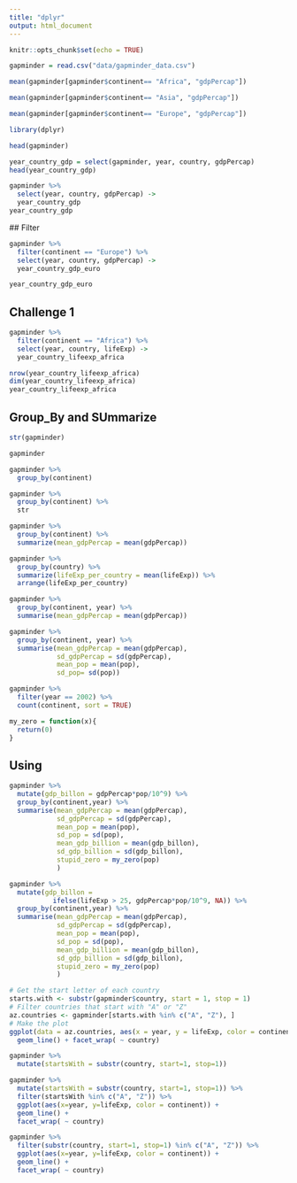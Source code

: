 ```yaml
---
title: "dplyr"
output: html_document
---
```


```r
knitr::opts_chunk$set(echo = TRUE)
```


```r
gapminder = read.csv("data/gapminder_data.csv")
```


```r
mean(gapminder[gapminder$continent== "Africa", "gdpPercap"])
```


```r
mean(gapminder[gapminder$continent== "Asia", "gdpPercap"])
```

```r
mean(gapminder[gapminder$continent== "Europe", "gdpPercap"])
```


```r
library(dplyr)
```

```r
head(gapminder)
```

```r
year_country_gdp = select(gapminder, year, country, gdpPercap)
head(year_country_gdp)
```

```r
gapminder %>%
  select(year, country, gdpPercap) ->
  year_country_gdp
year_country_gdp
```
 ## Filter

```r
gapminder %>%
  filter(continent == "Europe") %>%
  select(year, country, gdpPercap) ->
  year_country_gdp_euro

year_country_gdp_euro
```

## Challenge 1
```r
gapminder %>%
  filter(continent == "Africa") %>%
  select(year, country, lifeExp) ->
  year_country_lifeexp_africa

nrow(year_country_lifeexp_africa)
dim(year_country_lifeexp_africa)
year_country_lifeexp_africa
```

## Group_By and SUmmarize
```r
str(gapminder)
```


```r
gapminder
```

```r
gapminder %>%
  group_by(continent)
```
```r
gapminder %>%
  group_by(continent) %>%
  str
```

```r
gapminder %>%
  group_by(continent) %>%
  summarize(mean_gdpPercap = mean(gdpPercap))
```

```r
gapminder %>%
  group_by(country) %>%
  summarize(lifeExp_per_country = mean(lifeExp)) %>%
  arrange(lifeExp_per_country)
```

```r
gapminder %>%
  group_by(continent, year) %>%
  summarise(mean_gdpPercap = mean(gdpPercap))
```

```r
gapminder %>%
  group_by(continent, year) %>%
  summarise(mean_gdpPercap = mean(gdpPercap),
            sd_gdpPercap = sd(gdpPercap),
            mean_pop = mean(pop), 
            sd_pop= sd(pop))
```

```r
gapminder %>%
  filter(year == 2002) %>%
  count(continent, sort = TRUE)
```
```r
my_zero = function(x){
  return(0)
}
```


## Using 
```r
gapminder %>%
  mutate(gdp_billon = gdpPercap*pop/10^9) %>%
  group_by(continent,year) %>%
  summarise(mean_gdpPercap = mean(gdpPercap),
            sd_gdpPercap = sd(gdpPercap),
            mean_pop = mean(pop),
            sd_pop = sd(pop),
            mean_gdp_billion = mean(gdp_billon),
            sd_gdp_billion = sd(gdp_billon),
            stupid_zero = my_zero(pop)
            )

```

```r
gapminder %>%
  mutate(gdp_billon = 
           ifelse(lifeExp > 25, gdpPercap*pop/10^9, NA)) %>%
  group_by(continent,year) %>%
  summarise(mean_gdpPercap = mean(gdpPercap),
            sd_gdpPercap = sd(gdpPercap),
            mean_pop = mean(pop),
            sd_pop = sd(pop),
            mean_gdp_billion = mean(gdp_billon),
            sd_gdp_billion = sd(gdp_billon),
            stupid_zero = my_zero(pop)
            )

```

```r
# Get the start letter of each country
starts.with <- substr(gapminder$country, start = 1, stop = 1)
# Filter countries that start with "A" or "Z"
az.countries <- gapminder[starts.with %in% c("A", "Z"), ]
# Make the plot
ggplot(data = az.countries, aes(x = year, y = lifeExp, color = continent)) +
  geom_line() + facet_wrap( ~ country)
```

```r
gapminder %>%
  mutate(startsWith = substr(country, start=1, stop=1))
```



```r
gapminder %>%
  mutate(startsWith = substr(country, start=1, stop=1)) %>%
  filter(startsWith %in% c("A", "Z")) %>%
  ggplot(aes(x=year, y=lifeExp, color = continent)) +
  geom_line() +
  facet_wrap( ~ country)
```
```r
gapminder %>%
  filter(substr(country, start=1, stop=1) %in% c("A", "Z")) %>%
  ggplot(aes(x=year, y=lifeExp, color = continent)) +
  geom_line() +
  facet_wrap( ~ country)
```
